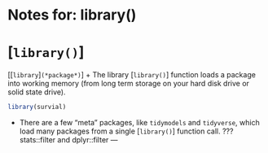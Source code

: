 # Notes for: library()
# [`library()`]
[[`library`]`(*package*)`]
+ The library [`library()`] function loads a package into working memory (from long term storage on your hard disk drive or solid state drive).
```r
library(survial)
```
+ There are a few "meta" packages, like `tidymodels` and `tidyverse`, which load many packages from a single [`library()`] function call.
???
stats::filter and dplyr::filter
---